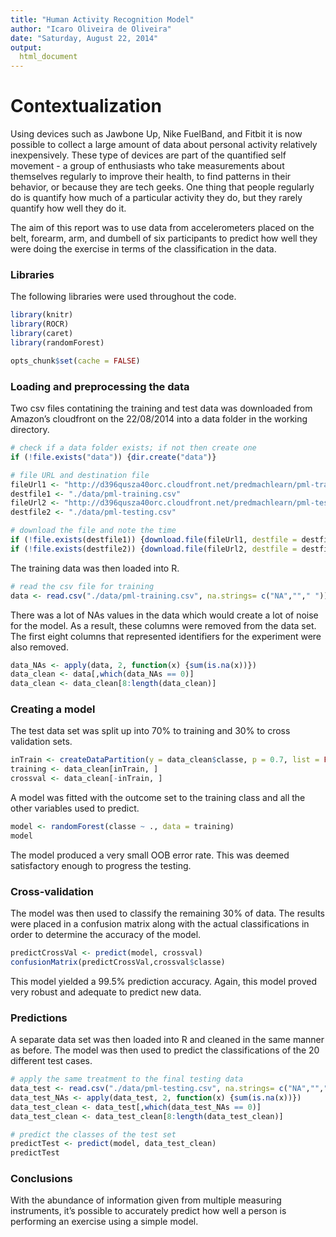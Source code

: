 ```yaml
---
title: "Human Activity Recognition Model"
author: "Icaro Oliveira de Oliveira"
date: "Saturday, August 22, 2014"
output:
  html_document
---
```

# Contextualization
Using devices such as Jawbone Up, Nike FuelBand, and Fitbit it is now possible to collect a large amount of data about personal activity relatively inexpensively. These type of devices are part of the quantified self movement - a group of enthusiasts who take measurements about themselves regularly to improve their health, to find patterns in their behavior, or because they are tech geeks. One thing that people regularly do is quantify how much of a particular activity they do, but they rarely quantify how well they do it. 

The aim of this report was to use data from accelerometers placed on the belt, forearm, arm, and dumbell of six participants to predict how well they were doing the exercise in terms of the classification in the data. 

### Libraries
The following libraries were used throughout the code.
```r
library(knitr)
library(ROCR)
library(caret)
library(randomForest)
```
```r
opts_chunk$set(cache = FALSE)
```

### Loading and preprocessing the data
Two csv files contatining the training and test data was downloaded from Amazon's cloudfront on the 22/08/2014 into a data folder in the working directory. 

```r
# check if a data folder exists; if not then create one
if (!file.exists("data")) {dir.create("data")}

# file URL and destination file
fileUrl1 <- "http://d396qusza40orc.cloudfront.net/predmachlearn/pml-training.csv"
destfile1 <- "./data/pml-training.csv"
fileUrl2 <- "http://d396qusza40orc.cloudfront.net/predmachlearn/pml-testing.csv"
destfile2 <- "./data/pml-testing.csv"

# download the file and note the time
if (!file.exists(destfile1)) {download.file(fileUrl1, destfile = destfile1)}
if (!file.exists(destfile2)) {download.file(fileUrl2, destfile = destfile2)}
```

The training data was then loaded into R.

```r
# read the csv file for training 
data <- read.csv("./data/pml-training.csv", na.strings= c("NA",""," "))
```

There was a lot of NAs values in the data which would create a lot of noise for the model. As a result, these columns were removed from the data set. The first eight columns that represented identifiers for the experiment were also removed.

```r
data_NAs <- apply(data, 2, function(x) {sum(is.na(x))})
data_clean <- data[,which(data_NAs == 0)]
data_clean <- data_clean[8:length(data_clean)]
```

### Creating a model
The test data set was split up into 70% to training and 30% to cross validation sets.

```r
inTrain <- createDataPartition(y = data_clean$classe, p = 0.7, list = FALSE)
training <- data_clean[inTrain, ]
crossval <- data_clean[-inTrain, ]
```
A model was fitted with the outcome set to the training class and all the other variables used to predict.

```r
model <- randomForest(classe ~ ., data = training)
model
```

The model produced a very small OOB error rate. This was deemed satisfactory enough to progress the testing.

### Cross-validation
The model was then used to classify the remaining 30% of data. The results were placed in a confusion matrix along with the actual classifications in order to determine the accuracy of the model.

```r
predictCrossVal <- predict(model, crossval)
confusionMatrix(predictCrossVal,crossval$classe)
```

This model yielded a 99.5% prediction accuracy. Again, this model proved very robust and adequate to predict new data.

### Predictions
A separate data set was then loaded into R and cleaned in the same manner as before. The model was then used to predict the classifications of the 20 different test cases.

```r
# apply the same treatment to the final testing data
data_test <- read.csv("./data/pml-testing.csv", na.strings= c("NA",""," "))
data_test_NAs <- apply(data_test, 2, function(x) {sum(is.na(x))})
data_test_clean <- data_test[,which(data_test_NAs == 0)]
data_test_clean <- data_test_clean[8:length(data_test_clean)]

# predict the classes of the test set
predictTest <- predict(model, data_test_clean)
predictTest
```

### Conclusions
With the abundance of information given from multiple measuring instruments, it's possible to accurately predict how well a person is performing an exercise using a simple model.